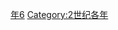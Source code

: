 {{Catnav|頁面分類|历史|歷史時代|年|2世纪各年}}

{{catmore}}
{{Commons category|176}}

[[Category:170年代|年6]]
[[Category:2世纪各年|Category:2世纪各年]]